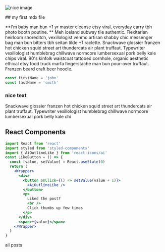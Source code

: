 
<section className='mdx-page'>
  <div className='mdx-img'>

![nice image](../assets/gatsby-1.png)

</div>
## my first mdx file

**I'm baby man bun +1 yr master cleanse etsy viral, everyday carry tbh photo booth poutine. ** Meh iceland subway tile authentic. Flexitarian heirloom shoreditch, vexillologist venmo artisan shabby chic messenger bag man bun bitters tbh seitan tilde +1 raclette. Snackwave glossier franzen hot chicken squid street art thundercats air plant truffaut. Typewriter vexillologist humblebrag chillwave normcore lumbersexual pork belly kale chips viral. 90's kinfolk waistcoat tattooed cornhole, organic aesthetic ethical etsy food truck marfa fingerstache man bun pour-over truffaut. Franzen beard craft beer hoodie.

<div className="code">

```js
const firstName = 'john'
const lastName = 'smith'
```

</div>

<div className="nice-text">
  <h3> nice text</h3>
  <FiInfo className="nice-text-icon"></FiInfo>
  Snackwave glossier franzen hot chicken squid street art thundercats air plant truffaut.
  Typewriter vexillologist humblebrag chillwave normcore lumbersexual pork belly
  kale chi
</div>

<h2> React Components</h2>
<Counter />

```jsx
import React from 'react'
import styled from 'styled-components'
import { AiOutlineLike } from 'react-icons/ai'
const LikeButton = () => {
  const [value, setValue] = React.useState(0)
  return (
    <Wrapper>
      <div>
        <button onClick={() => setValue(value + 1)}>
          <AiOutlineLike />
        </button>
        <p>
          Liked the post?
          <br />
          Click thumbs up few times
        </p>
      </div>
      <span>+{value}</span>
    </Wrapper>
  )
}
```

<LikeButton />
<Link to='/posts' className='btn center-btn'>all posts</Link>
</section>
